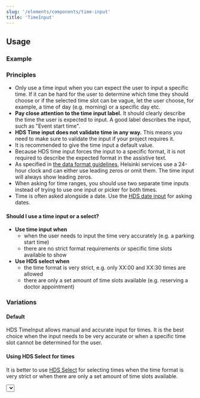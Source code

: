 ```yaml
---
slug: '/elements/components/time-input'
title: 'TimeInput'
---
```




## Usage

### Example
<PlaygroundPreview>
  <TimeInput 
    id="time"
    label="Label"
    hoursLabel="hours"
    minutesLabel="minutes"
    helperText="Assistive text"
    defaultValue="12:00"
    required
    style={{ maxWidth: '320px' }}
  />
</PlaygroundPreview>

### Principles
- Only use a time input when you can expect the user to input a specific time. If it can be hard for the user to determine which time they should choose or if the selected time slot can be vague, let the user choose, for example, a time of day (e.g. morning) or a specific day etc.
- **Pay close attention to the time input label.** It should clearly describe the time the user is expected to input. A good label describes the input, such as "Event start time".
- **HDS Time input does not validate time in any way.** This means you need to make sure to validate the input if your project requires it.
- It is recommended to give the time input a default value.
- Because HDS time input forces the input to a specific format, it is not required to describe the expected format in the assistive text.
- As specified in [the data format guidelines](/guidelines/data-formats), Helsinki services use a 24-hour clock and can either use leading zeros or omit them. The time input will always show leading zeros.
- When asking for time ranges, you should use two separate time inputs instead of trying to use one input or picker for both times.
- Time is often asked alongside a date. Use the [HDS date input](/elements/components/date-input) for asking dates.

#### Should I use a time input or a select?
- **Use time input when**
  - when the user needs to input the time very accurately (e.g. a parking start time)
  - there are no strict format requirements or specific time slots available to show
- **Use HDS select when**
  - the time format is very strict, e.g. only XX:00 and XX:30 times are allowed
  - there are only a set amount of time slots available (e.g. reserving a doctor appointment)

### Variations

#### Default
HDS TimeInput allows manual and accurate input for times. It is the best choice when the input needs to be very accurate or when a specific time slot cannot be determined for the user.

<PlaygroundPreview>
<TimeInput 
  id="time"
  label="Label"
  hoursLabel="hours"
  minutesLabel="minutes"
  helperText="Assistive text"
  defaultValue="12:00"
  required
  style={{ maxWidth: '320px' }}
/>
</PlaygroundPreview>

#### Using HDS Select for times
It is better to use [HDS Select](/elements/components/dropdown#select-single-selection) for selecting times when the time format is very strict or when there are only a set amount of time slots available.

<PlaygroundPreview>
  <Select
    required
    label="Label"
    helper="Assistive text"
    options={[
      { label: '12:00' },
      { label: '14:00' },
      { label: '16:00' },
      { label: '18:00' },
    ]}
    style={{ maxWidth: '320px' }}
  />
</PlaygroundPreview>
